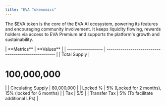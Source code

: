 ```yaml
---
title: "EVA Tokenomics"
---
```


The \$EVA token is the core of the EVA AI ecosystem, powering its features and encouraging community involvement. It keeps liquidity flowing, rewards holders via access to EVA Premium and supports the platform's growth and sustainability.

<Card title="📊 Tokenomics">
  | **Metrics**        | **Values**                                           |
  | ------------------ | ---------------------------------------------------- |
  | Total Supply       | <h1 style={{ color: '#f7941d' }}>100,000,000</h1>    |
  | Circulating Supply | 80,000,000                                           |
  | Locked %           | 5% (Locked for 2 months), 15% (locked for 6 months)  |
  | Tax                | 5/5                                                  |
  | Transfer Tax       | 5% (To facilitate additional LPs)                    |
</Card>